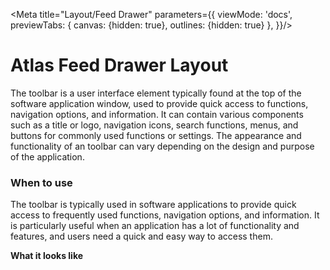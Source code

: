 
<Meta
    title="Layout/Feed Drawer"
    parameters={{
        viewMode: 'docs',
        previewTabs: {
            canvas: {hidden: true},
            outlines: {hidden: true}
        },
    }}/>

# Atlas Feed Drawer Layout

The toolbar is a user interface element typically found at the top of the software application window,
used to provide quick access to functions, navigation options, and information. It can contain various
components such as a title or logo, navigation icons, search functions, menus, and buttons for commonly
used functions or settings. The appearance and functionality of an toolbar can vary depending on the
design and purpose of the application.

### When to use

The toolbar is typically used in software applications to provide quick access to frequently used functions,
navigation options, and information. It is particularly useful when an application has a lot of
functionality and features, and users need a quick and easy way to access them.

**What it looks like**

<div style={{
    height: "768px",
    width: "300px",
    backgroundColor: "#EBECED",
    display: "grid",
    gridTemplateRows: "50px 1fr"
}}>
    <div style={{fontSize: "2.5rem", display: "flex", columnGap: "1rem", alignItems: "center", backgroundColor: "#eee", justifyContent: "space-around"}}>
        <atlas-icon-mail/>
        <atlas-icon-mail/>
        <atlas-icon-mail/>
        <atlas-icon-mail/>
        <atlas-icon-mail/>
    </div>
    <div style={{display: "flex", justifyContent: "center"}}>
        <div style={{
            display: "flex",
            paddingTop: "3rem",
            flexDirection: "column",
            justifyContent: "start",
            rowGap: "2rem"
        }}>
            <atlas-icon-mail/>
            <atlas-icon-mail/>
            <atlas-icon-mail/>
            <atlas-icon-mail/>
        </div>
    </div>
</div>


